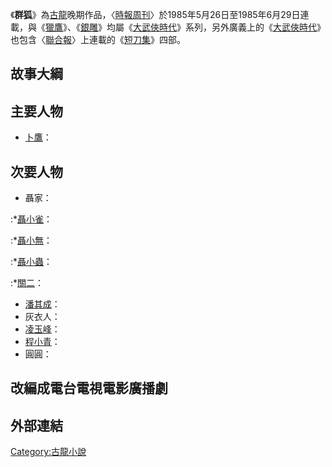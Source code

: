 《'''群狐'''》為[[古龍|古龍]]晚期作品，〈[[時報周刊|時報周刊]]〉於1985年5月26日至1985年6月29日連載，與《[[獵鷹_(小說)|獵鷹]]》、《[[銀雕|銀雕]]》均屬《[[大武俠時代|大武俠時代]]》系列，另外廣義上的《[[大武俠時代|大武俠時代]]》也包含〈[[聯合報|聯合報]]〉上連載的《[[短刀集|短刀集]]》四部。
==故事大綱==

==主要人物==

*[[卜鷹|卜鷹]]：
==次要人物==
*聶家：
:*[[聶小雀|聶小雀]]：
:*[[聶小無|聶小無]]：
:*[[聶小蟲|聶小蟲]]：
:*[[關二|關二]]：
*[[潘其成|潘其成]]：
*灰衣人：
*[[凌玉峰|凌玉峰]]：
*[[程小青|程小青]]：
*圓圓：

==改編成電台電視電影廣播劇==
==外部連結==

{{lit-stub}}
{{古龍作品}}

[[Category:古龍小說|Category:古龍小說]]